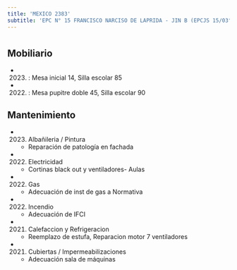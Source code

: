 ```yaml
---
title: 'MEXICO 2383'
subtitle: 'EPC N° 15 FRANCISCO NARCISO DE LAPRIDA - JIN B (EPCJS 15/03°) - CENS N° 50'
---
```


#


## Mobiliario

*  (2023) : Mesa inicial 14, Silla escolar 85 

*  (2022) : Mesa pupitre doble 45, Silla escolar 90 





## Mantenimiento

*  (2023) Albañileria / Pintura 
    + Reparación de patología en fachada

*  (2022) Electricidad 
    + Cortinas black out y ventiladores- Aulas

*  (2022) Gas 
    + Adecuación de inst de gas a Normativa

*  (2022) Incendio 
    + Adecuación de IFCI

*  (2021) Calefaccion y Refrigeracion 
    + Reemplazo de estufa, Reparacion  motor 7 ventiladores

*  (2021) Cubiertas / Impermeabilizaciones 
    + Adecuación sala de máquinas



